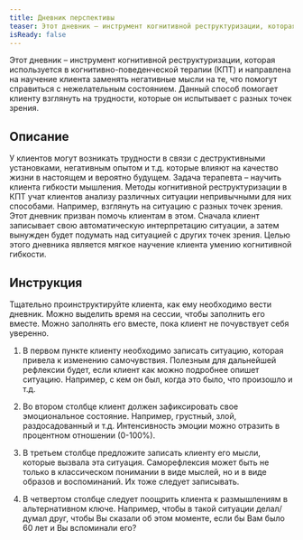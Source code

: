 ```yaml
---
title: Дневник перспективы
teaser: Этот дневник – инструмент когнитивной реструктуризации, которая используется в когнитивно-поведенческой терапии (КПТ) и направлена на научение клиента заменять негативные мысли на те, что помогут справиться с нежелательным состоянием. Данный способ помогает клиенту взглянуть на трудности, которые он испытывает с разных точек зрения.
isReady: false
---
```


Этот дневник – инструмент когнитивной реструктуризации, которая используется в когнитивно-поведенческой терапии (КПТ) и направлена на научение клиента заменять негативные мысли на те, что помогут справиться с нежелательным состоянием. Данный способ помогает клиенту взглянуть на трудности, которые он испытывает с разных точек зрения.

## Описание

У клиентов могут возникать трудности в связи с деструктивными
установками, негативным опытом и т.д. которые влияют на качество жизни в
настоящем и вероятно будущем. Задача терапевта – научить клиента
гибкости мышления. Методы когнитивной реструктуризации в КПТ учат
клиентов анализу различных ситуации непривычными для них способами.
Например, взглянуть на ситуацию с разных точек зрения. Этот дневник
призван помочь клиентам в этом. Сначала клиент записывает свою
автоматическую интерпретацию ситуации, а затем вынужден будет подумать
над ситуацией с других точек зрения. Целью этого дневника является
мягкое научение клиента умению когнитивной гибкости.

## Инструкция

Тщательно проинструктируйте клиента, как ему необходимо вести дневник.
Можно выделить время на сессии, чтобы заполнить его вместе. Можно
заполнять его вместе, пока клиент не почувствует себя уверенно.

1.  В первом пункте клиенту необходимо записать ситуацию, которая
    привела к изменению самочувствия. Полезным для дальнейшей рефлексии
    будет, если клиент как можно подробнее опишет ситуацию. Например, с
    кем он был, когда это было, что произошло и т.д.

2.  Во втором столбце клиент должен зафиксировать свое эмоциональное
    состояние. Например, грустный, злой, раздосадованный и т.д.
    Интенсивность эмоции можно отразить в процентном отношении (0-100%).

3.  В третьем столбце предложите записать клиенту его мысли, которые
    вызвала эта ситуация. Саморефлексия может быть не только в
    классическом понимании в виде мыслей, но и в виде образов и
    воспоминаний. Их тоже следует записывать.

4.  В четвертом столбце следует поощрить клиента к размышлениям в
    альтернативном ключе. Например, чтобы в такой ситуации делал/думал
    друг, чтобы Вы сказали об этом моменте, если бы Вам было 60 лет и Вы
    вспоминали его?
